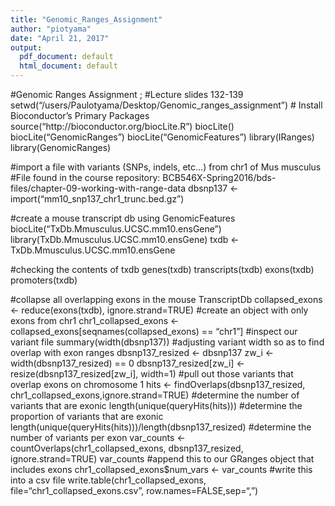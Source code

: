 ---
title: "Genomic_Ranges_Assignment"
author: "piotyama"
date: "April 21, 2017"
output:
  pdf_document: default
  html_document: default
---

#Genomic Ranges Assignment ;     #Lecture slides 132-139
setwd("/users/Paulotyama/Desktop/Genomic_ranges_assignment")
# Install Bioconductor's Primary Packages
source("http://bioconductor.org/biocLite.R")
biocLite()
biocLite("GenomicRanges")
biocLite("GenomicFeatures")
library(IRanges)
library(GenomicRanges)


#import a file with variants (SNPs, indels, etc...) from chr1 of Mus musculus
#File found in the course repository: BCB546X-Spring2016/bds-files/chapter-09-working-with-range-data
dbsnp137 <- import("mm10_snp137_chr1_trunc.bed.gz")

#create a mouse transcript db using GenomicFeatures
biocLite("TxDb.Mmusculus.UCSC.mm10.ensGene")
library(TxDb.Mmusculus.UCSC.mm10.ensGene)
txdb <- TxDb.Mmusculus.UCSC.mm10.ensGene

#checking the contents of txdb
genes(txdb)
transcripts(txdb)
exons(txdb)
promoters(txdb)

#collapse all overlapping exons in the mouse TranscriptDb 
collapsed_exons <- reduce(exons(txdb), ignore.strand=TRUE)
#create an object with only exons from chr1
chr1_collapsed_exons <- collapsed_exons[seqnames(collapsed_exons) == "chr1"]
#inspect our variant file
summary(width(dbsnp137))
#adjusting variant width so as to find overlap with exon ranges
dbsnp137_resized <- dbsnp137
zw_i <- width(dbsnp137_resized) == 0
dbsnp137_resized[zw_i] <- resize(dbsnp137_resized[zw_i], width=1)
#pull out those variants that overlap exons on chromosome 1
hits <- findOverlaps(dbsnp137_resized, chr1_collapsed_exons,ignore.strand=TRUE)
#determine the number of variants that are exonic
length(unique(queryHits(hits)))
#determine the proportion of variants that are exonic
length(unique(queryHits(hits)))/length(dbsnp137_resized)
#determine the number of variants per exon
var_counts <- countOverlaps(chr1_collapsed_exons, dbsnp137_resized, ignore.strand=TRUE)
var_counts
#append this to our GRanges object that includes exons
chr1_collapsed_exons$num_vars <- var_counts
#write this into a csv file
write.table(chr1_collapsed_exons, file="chr1_collapsed_exons.csv", row.names=FALSE,sep=",")
